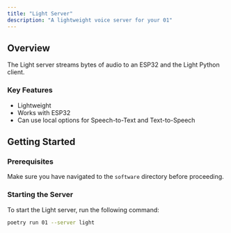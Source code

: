 ```yaml
---
title: "Light Server"
description: "A lightweight voice server for your 01"
---
```


## Overview

The Light server streams bytes of audio to an ESP32 and the Light Python client.

### Key Features

- Lightweight
- Works with ESP32
- Can use local options for Speech-to-Text and Text-to-Speech

## Getting Started

### Prerequisites

Make sure you have navigated to the `software` directory before proceeding.

### Starting the Server

To start the Light server, run the following command:

```bash
poetry run 01 --server light
```
